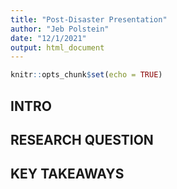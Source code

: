 ```yaml
---
title: "Post-Disaster Presentation"
author: "Jeb Polstein"
date: "12/1/2021"
output: html_document
---
```


```r
knitr::opts_chunk$set(echo = TRUE)
```

## INTRO

## RESEARCH QUESTION

## KEY TAKEAWAYS


